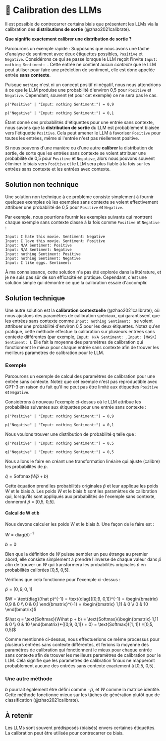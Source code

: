 
# 🔴 Calibration des LLMs

Il est possible de contrecarrer certains biais que présentent les LLMs via la calibration des **distributions de sortie** (@zhao2021calibrate).

**Que signifie exactement calibrer une distribution de sortie ?**

Parcourons un exemple rapide : Supposons que nous avons une tâche d'<Term term="sentiment analysis">analyse de sentiment</Term> avec deux étiquettes possibles, `Positive` et `Negative`.
Considérons ce qui se passe lorsque le <Term term="LLM">LLM</Term> reçoit l'invite `Input: nothing Sentiment: `.
Cette entrée ne contient aucun _contexte_ que le LLM peut utiliser pour faire une prédiction de sentiment, elle est donc appelée entrée **sans contexte**.

Puisque `nothing` n'est ni un concept positif ni négatif, nous nous attendrions à ce que le LLM produise une probabilité d'environ 0,5 pour `Positive` et `Negative`. Cependant, souvent (et pour cet exemple) ce ne sera pas le cas.

```
p("Positive" | "Input: nothing Sentiment:") = 0,9

p("Negative" | "Input: nothing Sentiment:") = 0,1
```

Étant donné ces probabilités d'étiquettes pour une entrée sans contexte, nous savons que la **distribution de sortie** du LLM est probablement biaisée vers l'étiquette `Positive`. Cela peut amener le LLM à favoriser `Positive` pour toutes les entrées, même si l'entrée n'est pas réellement positive.

Si nous pouvons d'une manière ou d'une autre **calibrer** la distribution de sortie, de sorte que les entrées sans contexte se voient attribuer une probabilité de 0,5 pour `Positive` et `Negative`, alors nous pouvons souvent éliminer le biais vers `Positive` et le LLM sera plus fiable à la fois sur les entrées sans contexte et les entrées avec contexte.

## Solution non technique

Une solution non technique à ce problème consiste simplement à fournir quelques exemples où les exemples sans contexte se voient effectivement attribuer une probabilité de 0,5 pour `Positive` et `Negative`.

Par exemple, nous pourrions fournir les exemples suivants qui montrent chaque exemple sans contexte classé à la fois comme `Positive` et `Negative` :

```
Input: I hate this movie. Sentiment: Negative
Input: I love this movie. Sentiment: Positive
Input: N/A Sentiment: Positive
Input: N/A Sentiment: Negative
Input: nothing Sentiment: Positive
Input: nothing Sentiment: Negative
Input: I like eggs. Sentiment:
```

À ma connaissance, cette solution n'a pas été explorée dans la littérature, et je ne suis pas sûr de son efficacité en pratique. Cependant, c'est une solution simple qui démontre ce que la calibration essaie d'accomplir.

## Solution technique

Une autre solution est la **calibration contextuelle** (@zhao2021calibrate), où nous ajustons des paramètres de calibration spéciaux, qui garantissent que les entrées sans contexte comme `Input: nothing Sentiment: ` se voient attribuer une probabilité d'environ 0,5 pour les deux étiquettes.
Notez qu'en pratique, cette méthode effectue la calibration sur plusieurs entrées sans contexte différentes (par exemple, `Input: N/A Sentiment: `, `Input: [MASK] Sentiment: `). Elle fait la moyenne des paramètres de calibration qui fonctionnent le mieux pour chaque entrée sans contexte afin de trouver les meilleurs paramètres de calibration pour le LLM.

### Exemple

Parcourons un exemple de calcul des paramètres de calibration pour une entrée sans contexte. Notez que cet exemple n'est pas reproductible avec GPT-3 en raison du fait qu'il ne peut pas être limité aux étiquettes `Positive` et `Negative`.

Considérons à nouveau l'exemple ci-dessus où le LLM attribue les probabilités suivantes aux étiquettes pour une entrée sans contexte :

```
p("Positive" | "Input: nothing Sentiment:") = 0,9

p("Negative" | "Input: nothing Sentiment:") = 0,1
```

Nous voulons trouver une distribution de probabilité q telle que :

```
q("Positive" | "Input: nothing Sentiment:") = 0,5

q("Negative" | "Input: nothing Sentiment:") = 0,5
```

Nous allons le faire en créant une transformation linéaire qui ajuste (calibre) les probabilités de $p$.

$\hat q = \text{Softmax}(W\hat p + b)$

Cette équation prend les probabilités originales $\hat p$ et leur applique les poids $W$ et le biais $b$. Les poids $W$ et le biais $b$ sont les paramètres de calibration qui, lorsqu'ils sont appliqués aux probabilités de l'exemple sans contexte, donneront $\hat p$ = [0,5, 0,5].

#### Calcul de W et b

Nous devons calculer les poids $W$ et le biais $b$. Une façon de le faire est :

$W = \text{diag}(\hat p)^{-1}$

$b = 0$

Bien que la définition de $W$ puisse sembler un peu étrange au premier abord, elle consiste simplement à prendre l'inverse de chaque valeur dans $\hat p$ afin de trouver un $W$ qui transformera les probabilités originales $\hat p$ en probabilités calibrées [0,5, 0,5].

Vérifions que cela fonctionne pour l'exemple ci-dessus :

$\hat p = [0,9, 0,1]$

$W = \text{diag}(\hat p)^{-1} = \text{diag}([0,9, 0,1])^{-1} 
= \begin{bmatrix}
   0,9 & 0 \\
   0 & 0,1
\end{bmatrix}^{-1}
= \begin{bmatrix}
   1,11 & 0 \\
   0 & 10
\end{bmatrix}$

$\hat q = \text{Softmax}(W\hat p + b) = \text{Softmax}(\begin{bmatrix}
   1,11 & 0 \\
   0 & 10
\end{bmatrix}*{[0,9, 0,1]} + 0)
= \text{Softmax}([1, 1])
=[0,5, 0,5]$

Comme mentionné ci-dessus, nous effectuerions ce même processus pour plusieurs entrées sans contexte différentes, et ferions la moyenne des paramètres de calibration qui fonctionnent le mieux pour chaque entrée sans contexte afin de trouver les meilleurs paramètres de calibration pour le LLM. Cela signifie que les paramètres de calibration finaux ne mapperont probablement aucune des entrées sans contexte exactement à [0,5, 0,5].

### Une autre méthode

$b$ pourrait également être défini comme $-\hat p$, et $W$ comme la matrice identité. Cette méthode fonctionne mieux sur les tâches de génération plutôt que de classification (@zhao2021calibrate).

## À retenir

Les LLMs sont souvent prédisposés (biaisés) envers certaines étiquettes. La calibration peut être utilisée pour contrecarrer ce biais.
